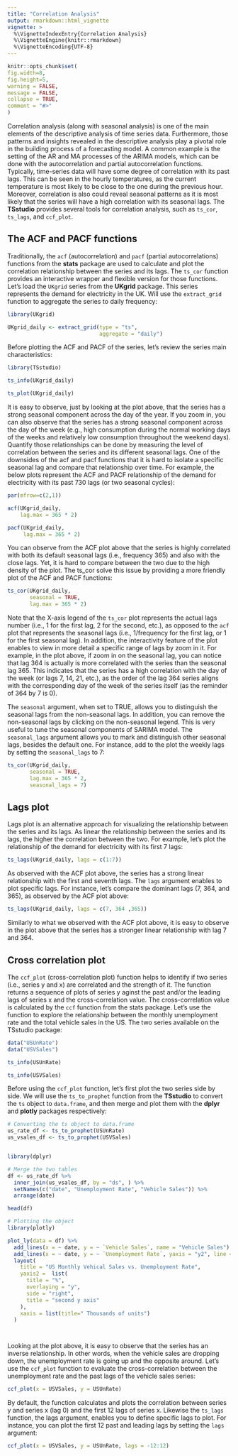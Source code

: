 ```yaml
---
title: "Correlation Analysis"
output: rmarkdown::html_vignette
vignette: >
  %\VignetteIndexEntry{Correlation Analysis}
  %\VignetteEngine{knitr::rmarkdown}
  %\VignetteEncoding{UTF-8}
---
```

  
  ```r
knitr::opts_chunk$set(
fig.width=8, 
fig.height=5,
warning = FALSE, 
message = FALSE,
collapse = TRUE,
comment = "#>"
)
```

Correlation analysis (along with seasonal analysis) is one of the main elements of the descriptive analysis of time series data. Furthermore, those patterns and insights revealed in the descriptive analysis play a pivotal role in the building process of a forecasting model. A common example is the setting of the AR and MA processes of the ARIMA models, which can be done with the autocorrelation and partial autocorrelation functions. Typically, time-series data will have some degree of correlation with its past lags. This can be seen in the hourly temperatures, as the current temperature is most likely to be close to the one during the previous hour. Moreover, correlation is also could reveal seasonal patterns as it is most likely that the series will have a high correlation with its seasonal lags. The **TSstudio** provides several tools for correlation analysis, such as `ts_cor`, `ts_lags`, and `ccf_plot`.

## The ACF and PACF functions

Traditionally, the `acf` (autocorrelation) and `pacf` (partial autocorrelations) functions from the **stats** package are used to calculate and plot the correlation relationship between the series and its lags. The `ts_cor` function provides an interactive wrapper and flexible version for those functions. Let's load the `UKgrid` series from the **UKgrid** package. This series represents the demand for electricity in the UK. Will use the `extract_grid` function to aggregate the series to daily frequency:


```r
library(UKgrid)

UKgrid_daily <- extract_grid(type = "ts",
                             aggregate = "daily")

```

Before plotting the ACF and PACF of the series, let's review the series main characteristics:

```r
library(TSstudio)

ts_info(UKgrid_daily)

ts_plot(UKgrid_daily)
```


It is easy to observe, just by looking at the plot above, that the series has a strong seasonal component across the day of the year. If you zoom in, you can also observe that the series has a strong seasonal component across the day of the week (e.g., high consumption during the normal working days of the weeks and relatively low consumption throughout the weekend days). Quantify those relationships can be done by measuring the level of correlation between the series and its different seasonal lags. One of the downsides of the acf and pacf functions that it is hard to isolate a specific seasonal lag and compare that relationship over time. For example, the below plots represent the ACF and PACF relationship of the demand for electricity with its past 730 lags (or two seasonal cycles):

```r
par(mfrow=c(2,1))

acf(UKgrid_daily, 
    lag.max = 365 * 2)

pacf(UKgrid_daily, 
     lag.max = 365 * 2)
```

You can observe from the ACF plot above that the series is highly correlated with both its default seasonal lags (i.e., frequency 365) and also with the close lags. Yet, it is hard to compare between the two due to the high density of the plot. The ts_cor solve this issue by providing a more friendly plot of the ACF and PACF functions:

```r
ts_cor(UKgrid_daily, 
       seasonal = TRUE, 
       lag.max = 365 * 2)
```

Note that the X-axis legend of the `ts_cor` plot represents the actual lags number (i.e., 1 for the first lag, 2 for the second, etc.), as opposed to the `acf` plot that represents the seasonal lags (i.e., 1/frequency for the first lag, or 1 for the first seasonal lag). In addition, the interactivity feature of the plot enables to view in more detail a specific range of lags by zoom in it. For example, in the plot above, if zoom in on the seasonal lag, you can notice that lag 364 is actually is more correlated with the series than the seasonal lag 365. This indicates that the series has a high correlation with the day of the week (or lags 7, 14, 21, etc.), as the order of the lag 364 series aligns with the corresponding day of the week of the series itself (as the reminder of 364 by 7 is 0).

The `seasonal` argument, when set to TRUE, allows you to distinguish the seasonal lags from the non-seasonal lags. In addition, you can remove the non-seasonal lags by clicking on the non-seasonal legend. This is very useful to tune the seasonal components of SARIMA model. The `seasonal_lags` argument allows you to mark and distinguish other seasonal lags, besides the default one. For instance, add to the plot the weekly lags by setting the `seasonal_lags` to 7:

```r
ts_cor(UKgrid_daily, 
       seasonal = TRUE, 
       lag.max = 365 * 2, 
       seasonal_lags = 7)
```

## Lags plot

Lags plot is an alternative approach for visualizing the relationship between the series and its lags. As linear the relationship between the series and its lags, the higher the correlation between the two. For example, let's plot the relationship of the demand for electricity with its first 7 lags:

```r
ts_lags(UKgrid_daily, lags = c(1:7))

```

As observed with the ACF plot above, the series has a strong linear relationship with the first and seventh lags. The `lags` argument enables to plot specific lags. For instance, let's compare the dominant lags (7, 364, and 365), as observed by the ACF plot above:

```r
ts_lags(UKgrid_daily, lags = c(7, 364 ,365))

```

Similarly to what we observed with the ACF plot above, it is easy to observe in the plot above that the series has a stronger linear relationship with lag 7 and 364. 

## Cross correlation plot

The `ccf_plot` (cross-correlation plot) function helps to identify if two series (i.e., series y and x) are correlated and the strength of it. The function returns a sequence of plots of series y aginst the past and/or the leading lags of series x and the cross-correlation value. The cross-correlation value is calculated by the `ccf` function from the stats package. Let's use the function to explore the relationship between the monthly unemployment rate and the total vehicle sales in the US. The two series available on the TSstudio package: 


```r
data("USUnRate")
data("USVSales")

ts_info(USUnRate)

ts_info(USVSales)
```


Before using the `ccf_plot` function, let's first plot the two series side by side. We will use the `ts_to_prophet` function from the **TSstudio** to convert the `ts` object to `data.frame`, and then merge and plot them with the **dplyr** and **plotly** packages respectively:

```r
# Converting the ts object to data.frame
us_rate_df <- ts_to_prophet(USUnRate)
us_vsales_df <- ts_to_prophet(USVSales)


library(dplyr)

# Merge the two tables
df <- us_rate_df %>% 
  inner_join(us_vsales_df, by = "ds", ) %>%
  setNames(c("date", "Unemployment Rate", "Vehicle Sales")) %>%
  arrange(date)

head(df)
```

```r
# Plotting the object
library(plotly)

plot_ly(data = df) %>%
  add_lines(x = ~ date, y = ~ `Vehicle Sales`, name = "Vehicle Sales") %>%
  add_lines(x = ~ date, y = ~ `Unemployment Rate`, yaxis = "y2", line = list(color = "red"), name = "Unemployment Rate") %>%
  layout(
    title = "US Monthly Vehical Sales vs. Unemployment Rate", 
    yaxis2 =  list(
      title = "%",
      overlaying = "y",
      side = "right",
      title = "second y axis"
    ),
    xaxis = list(title=" Thousands of units")
  )




```


Looking at the plot above, it is easy to observe that the series has an inverse relationship. In other words, when the vehicle sales are dropping down, the unemployment rate is going up and the opposite around. Let's use the `ccf_plot` function to evaluate the cross-correlation between the unemployment rate and the past lags of the vehicle sales series:



```r

ccf_plot(x = USVSales, y = USUnRate)
```

By default, the function calculates and plots the correlation between series y and series x (lag 0) and the first 12 lags of series x. Likewise the `ts_lags` function, the lags argument, enables you to define specific lags to plot. For instance, you can plot the first 12 past and leading lags by setting the `lags` argument:

```r

ccf_plot(x = USVSales, y = USUnRate, lags = -12:12)
```

